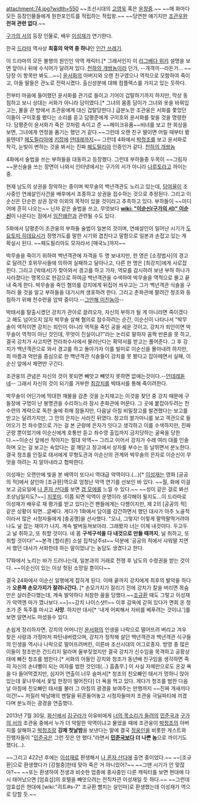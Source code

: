 attachment:74.jpg?width=550
~~조선시대의 [[고영욱]] 혹은 [[윤창중]].~~
~~매 화마다 모든 등장인물들에게 원한포인트를 적립하는 적립왕.~~
~~당연한 얘기지만 [[조관우]]완 '''전혀 관련 없다'''.~~


[[구가의 서]]의 등장 인물로, 배우 [[이성재]]가 연기한다.

한국 [[드라마]] 역사상 '''최흉의 악역 중 하나'''인 [[인간 쓰레기]].

이 드라마의 모든 불행의 원인인 악역 캐릭터.[* 그래서인지 이 [[리그베다 위키]] 설명을 보면 앞이나 뒤에 수식어가 달려져 있다. [[천하의 개쌍놈]]이라 던가, --개객끼--라든가... ~~당장 이 항목만 봐도...~~]  [[윤서화]]의 아버지와 오랜 친구였으나 역적으로 모함하여 죽이고, 아들 딸들은 관노로 전락시켰다. 출신성분에 대해 컴플렉스를 가지고 있는 듯하다. 

전부터 마음에 들어했던 윤서화를 관기로 들이고 기어이 겁탈하기까지 하지만, 막상 동침하고 보니 상대는 서화가 아니라 담이였다.[* 그녀의 몸종 담이가 그녀와 옷을 바꿔입고는, 불을 끈 방에서 조관웅에게 대신 겁탈당한다.] 급분노한 조관웅은 서화를 쫓았던 이들이 구미호를 봤다는 소리를 듣고 담평준에게 구미호와 윤서화를 찾을 것을 명령한다. 담평준이 윤서화가 죽은 것처럼 속이고 준 ~~페이크유품~~비녀를 보고 한 회상을 보면, 그녀에게 연정을 품기는 했던 거 같다.~~그런데 오랜 친구 딸이면 어릴 때부터 봤을텐데? [[페도필리아]]에 [[키잡]]에 [[얀데레]]까지~~ 그런데 4화에서 [[박청조]]를 보고 윤서화로 착각, 눈빛이 변하는 것을 봐서는 진짜 [[페도필리아]] 인증인거 같다. [[천하의 개쌍놈]]

4화에서 술법을 쓰는 부하들을 대동하고 등장했다. 그런데 부하들중 두목이 ~~그림자~~분신술을 쓰는 장면이 나와서 인터넷에서는 구가의 서가 아니라 [[나루토]]라고 까이는 중.

현재 남도의 상권을 장악하는 중이며 박무솔의 백년객관도 노리고 있는데, [[담여울]]이 조사중인 연쇄살인사건을 배후에서 조종하고 상권을 접수하는 것으로 추정된다. 그리고 이순신은 단순한 상권 장악 이외의 목적이 있을 것이라고 추측하고 있다. 부하들이 ~~미디어에 흔히 나오는~~ 닌자 같은 술법을 쓰고, 무엇보다 '''[[wiki: "이순신(구가의 서)" 이순신]]'''이 나온다는  점에서 [[임진왜란]]과 관련될 수도 있다.

5화에서 담평준이 조관웅의 부하들 술법이 일본의 것이며, 연쇄살인이 일어난 시기가 [[도요토미 히데요시]]가 정명가도를 말한 시기와 겹친다고 말함으로 일본과 손잡고 있는 게 확실시 된다. ~~페도필리아도 모자라서 [매국노]까지~~ 

박무솔을 죽이기 위하여 백년객관에 자객을 두 명 보내지만, 한 명은 [소정법사]의 경고로 달려간 호위무사들에 의하여 실패하고 달아나고, 다른 한 명은 [최강치]에게 사로잡힌다. 그리고 [박태서]가 찾아와서 경고를 하고 가자, 역모를 감시하려 보낸 부하 하나가 사라졌다는 명목으로 현감으로 하여금 백년객관을 수색하여 박무솔을 역적으로 몰고 끝내 죽게 한다. 박무솔을 죽인 혐의를 강치에게 뒤집어 씌우고는 그가 백년객관 식솔을 구하러 올 것을 알고 부하들을 대기시켜 생포하려 한다. 그리고 춘화관에 팔려간 청조와 동침하기 위해 천수련을 압박 중이다.--[[고만해, 미친놈들아!|그만해 미친놈아]]-- 

박태서를 탈출시켰던 강치가 관아로 끌려오자, 자신의 부하가 될 게 아니라면 죽이겠다고 해도 넘어오지 않자 박무솔 살해 혐의로 참수하려는 순간, 이순신이 나타나서 "박무솔이 역적이면 강치는 죄인이 아니라 역적을 죽인 공을 세운 것이고, 강치가 죄인이면 박무솔이 역적이 아닌 것인데, 무엇이 진실이냐?"라는 논리로 말하자 꼼짝 반론을 못 하고, 결국 강치가 사고치면 전라좌수사에서 물러난다는 확약서를 받고는 풀어준다. 그 후 강치가 백년객관으로 와서 경고를 하고 돌아가자 이를 빌미로 이순신을 몰아내려 하지만, 최 마름과 억만을 중심으로 한 백년객관 식솔들이 강치를 못 봤다고 잡아떼면서 실패, 이순신 앞에서 체면만 구긴다.

조관웅의 관념은 자신의 것이 못되면 빼앗고 빼앗지 못하면 없애는것이다.--[[얀데레]]돋네-- 그래서 자신의 것이 되기를 거부한 [[최강치]]를 박태서를 통해 죽이려한다.

박무솔이 어딘가에 막대한 재물을 감춘 것을 눈치채고는 이것을 찾던 중 강치 때문에 구들장에 구멍이 난 봉명관을 수리하느라 잠시 춘화관에 머문다. 그 곳에 붙잡아두려는 천수련의 계략으로 독한 술에 취해 잠들지만, 다음날 아침 비밀창고를 발견했다는 보고를 받고는 달려가지만, 그 안의 은자는 사라진 뒤였다. 창고의 쌀가마니를 보고 객관으로 들어오기 전 좌수영으로 가는 걸 본 군량에 은자가 잇다고 생각하고 이를 수색하지만, 진짜 군량 뿐이었기에 이순신에게 호통만 듣고 좌수영 출입까지 금지당하는 굴욕을 당한다.~~이순신 앞에선 작아지는 절대 악역~~ 그리고 이어서 강치가 수레 여러 대를 인솔하며 오는 걸 보고는 속았다는 걸 깨닫고 창고에서 상자를 부수는 등 날뛰면서 분노한다. 결국 청조를 인질로 태서에게 무형도관과 이순신의 관계와 박무솔의 은자로 이순신이 무엇을 하려는 지 알아내라고 협박한다.

이성재는 오랜만에 빛을 본 배역이 또다시 역대급 악역이다.(...)[* [[이성재]]는 영화 [공공의 적]에서 살인마 [조규환]역으로 엄청난 악역 연기를 선보인 바 있다. ~~월, 화에 이걸 보고 금요일에 [[나 혼자 산다]]를 보면 [[갭 모에]]를 느낄 수 있다.~~ ~~성이 같은 걸로 봐선 조상님일지도?~~] [[지못미]]. 이쯤 되면 악역이 운명이라 생각해야 될지도...이 드라마로 이성재가 배우로 재 평가를 받고 있다는건 팬들에게는 다행이지만, 제 2의 [공공의 적] 같은 상황이 되면...글쎄다. 게다가 1화에서 담이를 강간하면서 했던 대사가 아주 노골적이라서 많은 시청자들에게 [충공깽]을 선사했다. "오냐, 그렇지! 이렇게 팔딱팔딱거려야 나도 널 잡는 재미가 나지. 계속 발버둥쳐보아라. 그래봤자 너는 이제 내것이다. 두고두고 널 취하고, 또 취할 것이다. 네 몸 '''구석구석을 다 내것으로 만들 때까지''', 널 취하고, 또 취할 것이다!"~~본격 [할리퀸] 소설 집착남주st~~ 덕분에 '공공의 적에서 샤워딸 치면서 했던 대사가 서화한테 하는 말이었냐'는 농담도 생겼다고 한다.

17화에서 노리는 바가 드러나는데, 일본과의 거래로 전쟁 후 남도의 수령권을 받는 것이다. ~~이순신이 있는 이상 헛된 소망일 뿐이다~~

결국 24화에서 이순신 일행에게 잡히게 된다. 이때 끝까지 강치에게 최후의 발악을 하다가 '''오른쪽 손모가지가 잘려나간다.''' [* 손모가지가 잘리기 전에 강치가 칼을 버리면 목숨만은 살러준다했는데, 계속 발악하다 처참한 꼴을 당했다.~~[[조규환]] 때도 그렇고 이성재가 악역엔 마가 꼈나보다.~~]~~강치 나이스샷!!~~
이후 감옥에 갇혀 있다가 면회 온 청조가 준 독주를 마시고 '''사망'''. 하지만 대사[* '내게 어찌해서 자비를 베푸려는 것이냐.']를 보면 알면서도 마셨을수 있다.

손쉽게 정리하자면, 강치의 어머니인 [[윤서화]]의 인생을 나락으로 떨어뜨려 버리고 겨우 찾은 사랑과 가정마저 파탄내버렸으며, 강치가 정착해 살던 백년객관과 백년객관 식구들의 인생을 역시나 나락으로 떨어뜨려버린, 이른바 조선시대의 어그로종자. 방영 중 많은 이들이 청조만은 건드리지 말라며 울부짖었지만 결국 강치가 신수임을 목격하고 공황상태에 빠진 청조를 범한다.[* 서화의 아들인 강치와 청조가 동년배 친구임을 생각하면 족히 자신의 손녀뻘이 되는 여자를 범한 것인데(...) 흠좀무.] 이 사실 자체만으로도 온갖 욕을 다 들어먹겠지만, 심지어 연출이 너무 슬퍼서[* 청조의 친오빠인 태서가 멍하니 앉아있는데 꽃나무에서 꽃잎 한장이 떨어진다] 더 욕을 먹고 있다. 게다가 청조를 범한 다음날 아침에 친오빠인 태서를 불러 그 아침의 광경을 보여주는 만행까지 ~~진짜 개새끼다 이건!~~ 저질러 박남매의 멘탈을 뒤흔들어놓고 시청자들마저 조관웅 극딜파티에 끼겠다며 분노하는 광경을 연출했다.

2013년 7월 30일, [[화신 - 마음을 지배하는 자|화신]]에서 [[김구라]]가 이유비에게 [[너의 목소리가 들려(드라마)|너의 목소리가 들려]]의 [[민준국]]과 [[구가의 서]]의 조관웅 중에서 누가 더 악랄한 악역이냐고 물었을 때에 조관웅이 [[박청조]]의 아버지를 살해하고 [[박청조]]랑 '''강제 첫날밤'''을 보낸다는 말에 결국 [[정웅인]]을 비롯한 게스트와 진행자들이 "[[민준국]]은 그런 짓은 안 했다."라면서 '''[[민준국]]보다 더 나쁜 놈'''으로 까이기도 했다(...). 

~~그리고 422년 후에는 [[이성재]]로 환생해서 [[나 혼자 산다]]에 출연 중이었다.~~ ~~[조규환]으로 환생했다가 [강철중]한테 맞아 죽은 거 아니었어?~~ ~~그땐 시기가 안 맞잖아?~~ ~~또는 환생하여 전생과 비슷한 업종에 종사중인 다른 캐릭터를 보면 현대에 다시 태어났으면 [엄효섭]의 호텔을 빼앗으려는 전직차관 이성재일 듯 하다.~~ ~~그런데 엄효섭은 현대에 [wiki:"히트#s-7" 조규환 뺨치는 살인마]로 환생했는데 이성재가 역으로 당할 듯.~~

